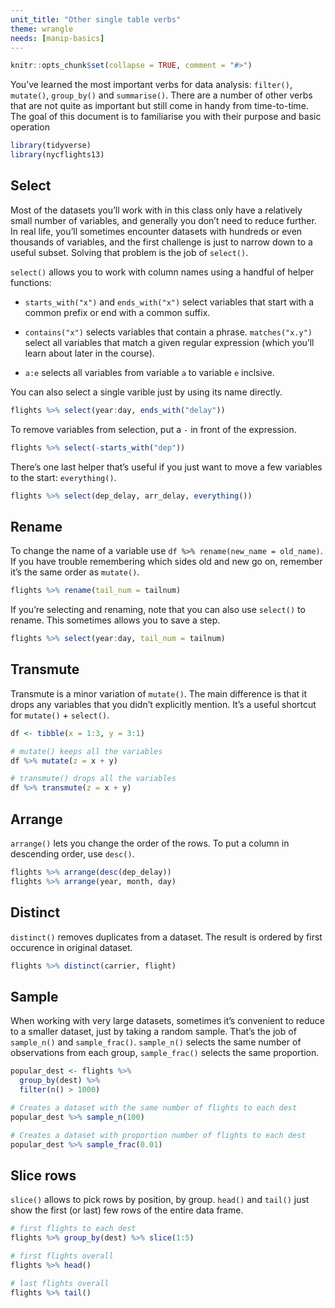 ```yaml
---
unit_title: "Other single table verbs"
theme: wrangle
needs: [manip-basics]
---
```


```r
knitr::opts_chunk$set(collapse = TRUE, comment = "#>")
```

You've learned the most important verbs for data analysis: `filter()`, `mutate()`, `group_by()` and `summarise()`. There are a number of other verbs that are not quite as important but still come in handy from time-to-time. The goal of this document is to familiarise you with their purpose and basic operation

```r
library(tidyverse)
library(nycflights13)
```

## Select

Most of the datasets you'll work with in this class only have a relatively small number of variables, and generally you don't need to reduce further. In real life, you'll sometimes encounter datasets with hundreds or even thousands of variables, and the first challenge is just to narrow down to a useful subset. Solving that problem is the job of `select()`.

`select()` allows you to work with column names using a handful of helper functions:

* `starts_with("x")` and `ends_with("x")` select variables that start with a
  common prefix or end with a common suffix.
  
* `contains("x")` selects variables that contain a phrase. `matches("x.y")`
  select all variables that match a given regular expression (which you'll 
  learn about later in the course).
  
* `a:e` selects all variables from variable `a` to variable `e` inclsive.

You can also select a single varible just by using its name directly.

```r
flights %>% select(year:day, ends_with("delay"))
```

To remove variables from selection, put a `-` in front of the expression.

```r
flights %>% select(-starts_with("dep"))
```

There's one last helper that's useful if you just want to move a few variables to the start: `everything()`.

```r
flights %>% select(dep_delay, arr_delay, everything())
```

## Rename

To change the name of a variable use `df %>% rename(new_name = old_name)`. If you have trouble remembering which sides old and new go on, remember it's the same order as `mutate()`.

```r
flights %>% rename(tail_num = tailnum)
```

If you're selecting and renaming, note that you can also use `select()` to rename. This sometimes allows you to save a step.

```r
flights %>% select(year:day, tail_num = tailnum)
```


## Transmute

Transmute is a minor variation of `mutate()`. The main difference is that it drops any variables that you didn't explicitly mention. It's a useful shortcut for `mutate()` + `select()`.

```r
df <- tibble(x = 1:3, y = 3:1)

# mutate() keeps all the variables
df %>% mutate(z = x + y)

# transmute() drops all the variables
df %>% transmute(z = x + y)
```

## Arrange

`arrange()` lets you change the order of the rows. To put a column in descending order, use `desc()`.

```r
flights %>% arrange(desc(dep_delay))
flights %>% arrange(year, month, day)
```

## Distinct

`distinct()` removes duplicates from a dataset. The result is ordered by first occurence in original dataset.

```r
flights %>% distinct(carrier, flight)
```


## Sample

When working with very large datasets, sometimes it's convenient to reduce to a smaller dataset, just by taking a random sample. That's the job of `sample_n()` and `sample_frac()`. `sample_n()` selects the same number of observations from each group, `sample_frac()` selects the same proportion.

```r
popular_dest <- flights %>%
  group_by(dest) %>%
  filter(n() > 1000)

# Creates a dataset with the same number of flights to each dest
popular_dest %>% sample_n(100)

# Creates a dataset with proportion number of flights to each dest
popular_dest %>% sample_frac(0.01)
```

## Slice rows

`slice()` allows to pick rows by position, by group. `head()` and `tail()` just show the first (or last) few rows of the entire data frame. 

```r
# first flights to each dest
flights %>% group_by(dest) %>% slice(1:5)

# first flights overall
flights %>% head()

# last flights overall
flights %>% tail()
```

